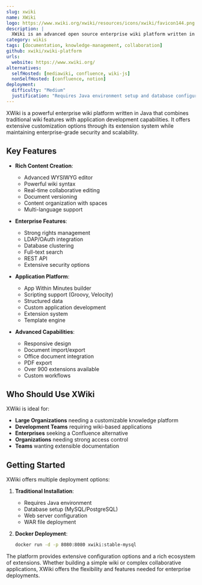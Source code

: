 ```yaml
---
slug: xwiki
name: XWiki
logo: https://www.xwiki.org/xwiki/resources/icons/xwiki/favicon144.png
description: |
  XWiki is an advanced open source enterprise wiki platform written in Java. It features a powerful WYSIWYG editor, strong rights management, and extensive customization capabilities through its extension system.
category: wikis
tags: [documentation, knowledge-management, collaboration]
github: xwiki/xwiki-platform
urls:
  website: https://www.xwiki.org/
alternatives:
  selfHosted: [mediawiki, confluence, wiki-js]
  nonSelfHosted: [confluence, notion]
deployment:
  difficulty: "Medium"
  justification: "Requires Java environment setup and database configuration. Docker deployment available but setup needed for advanced features."
---
```


XWiki is a powerful enterprise wiki platform written in Java that combines traditional
wiki features with application development capabilities. It offers extensive
customization options through its extension system while maintaining enterprise-grade
security and scalability.

## Key Features

- **Rich Content Creation**:

  - Advanced WYSIWYG editor
  - Powerful wiki syntax
  - Real-time collaborative editing
  - Document versioning
  - Content organization with spaces
  - Multi-language support

- **Enterprise Features**:

  - Strong rights management
  - LDAP/OAuth integration
  - Database clustering
  - Full-text search
  - REST API
  - Extensive security options

- **Application Platform**:

  - App Within Minutes builder
  - Scripting support (Groovy, Velocity)
  - Structured data
  - Custom application development
  - Extension system
  - Template engine

- **Advanced Capabilities**:
  - Responsive design
  - Document import/export
  - Office document integration
  - PDF export
  - Over 900 extensions available
  - Custom workflows

## Who Should Use XWiki

XWiki is ideal for:

- **Large Organizations** needing a customizable knowledge platform
- **Development Teams** requiring wiki-based applications
- **Enterprises** seeking a Confluence alternative
- **Organizations** needing strong access control
- **Teams** wanting extensible documentation

## Getting Started

XWiki offers multiple deployment options:

1. **Traditional Installation**:

   - Requires Java environment
   - Database setup (MySQL/PostgreSQL)
   - Web server configuration
   - WAR file deployment

2. **Docker Deployment**:
   ```bash
   docker run -d -p 8080:8080 xwiki:stable-mysql
   ```

The platform provides extensive configuration options and a rich ecosystem
of extensions. Whether building a simple wiki or complex collaborative
applications, XWiki offers the flexibility and features needed for
enterprise deployments.
